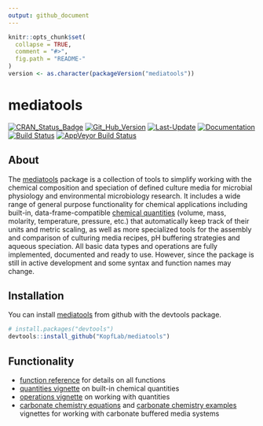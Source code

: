 ```yaml
---
output: github_document
---
```


<!-- README.md is generated from README.Rmd. Please edit that file -->

```r
knitr::opts_chunk$set(
  collapse = TRUE,
  comment = "#>",
  fig.path = "README-"
)
version <- as.character(packageVersion("mediatools"))
```

# mediatools

[![CRAN_Status_Badge](http://www.r-pkg.org/badges/version/mediatools)](https://cran.r-project.org/package=mediatools)
[![Git_Hub_Version](https://img.shields.io/badge/GitHub-`r version`-orange.svg?style=flat-square)](/commits)
[![Last-Update](https://img.shields.io/badge/updated-`r gsub('-', '--', Sys.Date())`-yellowgreen.svg)](/commits)
[![Documentation](https://img.shields.io/badge/docs-online-green.svg)](https://kopflab.github.io/mediatools/reference/)
[![Build Status](https://travis-ci.org/KopfLab/mediatools.svg?branch=master)](https://travis-ci.org/KopfLab/mediatools)
[![AppVeyor Build Status](https://ci.appveyor.com/api/projects/status/github/KopfLab/mediatools?branch=master&svg=true)](https://ci.appveyor.com/project/KopfLab/mediatools)

## About

The [mediatools](https://kopflab.github.io/mediatools/) package is a collection of tools to simplify working with the chemical composition and speciation of defined culture media for microbial physiology and environmental microbiology research. It includes a wide range of general purpose functionality for chemical applications including built-in, data-frame-compatible [chemical quantities](https://kopflab.github.io/mediatools/articles/quantities.html) (volume, mass, molarity, temperature, pressure, etc.) that automatically keep track of their units and metric scaling, as well as more specialized tools for the assembly and comparison of culturing media recipes, pH buffering strategies and aqueous speciation. All basic data types and operations are fully implemented, documented and ready to use. However, since the package is still in active development and some syntax and function names may change.

## Installation

You can install [mediatools](https://kopflab.github.io/mediatools/) from github with the devtools package. 

```r
# install.packages("devtools") 
devtools::install_github("KopfLab/mediatools")
```

## Functionality

 - [function reference](https://kopflab.github.io/mediatools/reference/) for details on all functions
 - [quantities vignette](https://kopflab.github.io/mediatools/articles/quantities.html) on built-in chemical quantities 
 - [operations vignette](https://kopflab.github.io/mediatools/articles/operations.html) on working with quantities
 - [carbonate chemistry equations](https://kopflab.github.io/mediatools/articles/carbonate_chemistry_equations.html) and [carbonate chemistry examples](https://kopflab.github.io/mediatools/articles/carbonate_chemistry_examples.html) vignettes for working with carbonate buffered media systems